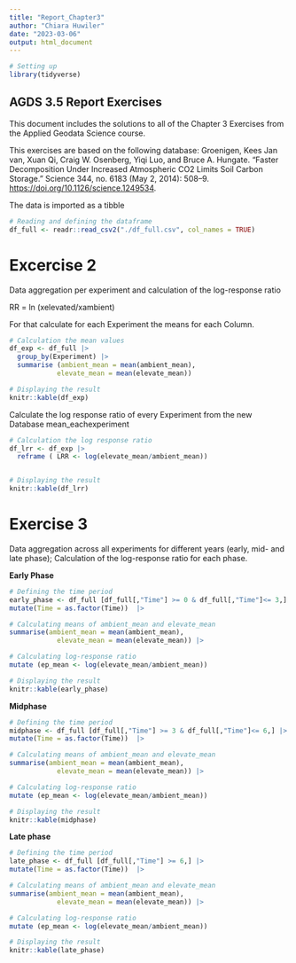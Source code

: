 ```yaml
---
title: "Report_Chapter3"
author: "Chiara Huwiler"
date: "2023-03-06"
output: html_document
---
```


```r
# Setting up
library(tidyverse)
```

## AGDS 3.5 Report Exercises

This document includes the solutions to all of the Chapter 3 Exercises from the Applied Geodata Science course.

This exercises are based on the following database: Groenigen, Kees Jan van, Xuan Qi, Craig W. Osenberg, Yiqi Luo, and Bruce A. Hungate. "Faster Decomposition Under Increased Atmospheric CO2 Limits Soil Carbon Storage." Science 344, no. 6183 (May 2, 2014): 508--9. <https://doi.org/10.1126/science.1249534>.

The data is imported as a tibble

```r
# Reading and defining the dataframe 
df_full <- readr::read_csv2("./df_full.csv", col_names = TRUE)

```

# Excercise 2

Data aggregation per experiment and calculation of the log-response ratio

RR = ln (xelevated/xambient)

For that calculate for each Experiment the means for each Column.

```r
# Calculation the mean values
df_exp <- df_full |>
  group_by(Experiment) |>
  summarise (ambient_mean = mean(ambient_mean),
            elevate_mean = mean(elevate_mean))

# Displaying the result
knitr::kable(df_exp)

```

Calculate the log response ratio of every Experiment from the new Database mean_eachexperiment

```r
# Calculation the log response ratio
df_lrr <- df_exp |>
  reframe ( LRR <- log(elevate_mean/ambient_mean))


# Displaying the result
knitr::kable(df_lrr)
```

# Exercise 3

Data aggregation across all experiments for different years (early, mid- and late phase); Calculation of the log-response ratio for each phase.

**Early Phase**

```r
# Defining the time period
early_phase <- df_full [df_full[,"Time"] >= 0 & df_full[,"Time"]<= 3,] |>
mutate(Time = as.factor(Time))  |>

# Calculating means of ambient_mean and elevate_mean
summarise(ambient_mean = mean(ambient_mean),
            elevate_mean = mean(elevate_mean)) |>

# Calculating log-response ratio
mutate (ep_mean <- log(elevate_mean/ambient_mean))

# Displaying the result
knitr::kable(early_phase)
```

**Midphase**

```r
# Defining the time period
midphase <- df_full [df_full[,"Time"] >= 3 & df_full[,"Time"]<= 6,] |>
mutate(Time = as.factor(Time))  |>

# Calculating means of ambient_mean and elevate_mean
summarise(ambient_mean = mean(ambient_mean),
            elevate_mean = mean(elevate_mean)) |>

# Calculating log-response ratio
mutate (ep_mean <- log(elevate_mean/ambient_mean))

# Displaying the result
knitr::kable(midphase)
```

**Late phase**

```r
# Defining the time period
late_phase <- df_full [df_full[,"Time"] >= 6,] |>
mutate(Time = as.factor(Time))  |>

# Calculating means of ambient_mean and elevate_mean
summarise(ambient_mean = mean(ambient_mean),
            elevate_mean = mean(elevate_mean)) |>

# Calculating log-response ratio
mutate (ep_mean <- log(elevate_mean/ambient_mean))

# Displaying the result
knitr::kable(late_phase)
```
